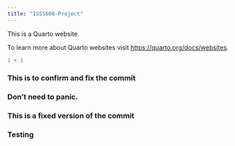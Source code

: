 ```yaml
---
title: "ISSS608-Project"
---
```


This is a Quarto website.

To learn more about Quarto websites visit <https://quarto.org/docs/websites>.

```r
1 + 1
```

### This is to confirm and fix the commit 
### Don't need to panic.

### This is a fixed version of the commit
### Testing